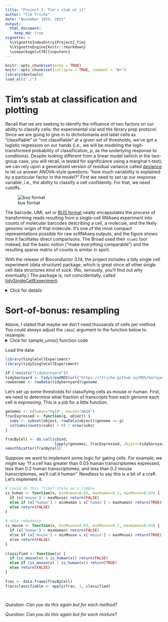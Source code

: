 ```yaml
---
title: "Project 2: Tim's stab at it"
author: "Tim Triche"
date: "November 10th, 2021"
output: 
  html_document:
    keep_md: true
vignette: >
  %\VignetteIndexEntry{Project2_Tim}
  %\VignetteEngine{knitr::rmarkdown}
  \usepackage[utf8]{inputenc}
---
```


```r
knitr::opts_chunk$set(echo = TRUE)
knitr::opts_chunk$set(collapse = TRUE, comment = "#>")
library(devtools)
load_all("./")
```

# Tim's stab at classification and plotting 

Recall that we are seeking to identify the influence of two factors on our
ability to classify cells: the experimental vial and the library prep protocol. 
Since we are going to give in to dichotomania and label cells as "classifiable" 
or "not classifiable" at a given set of thresholds, we've got a logistic 
regression on our hands (i.e., we will be modeling the logit-transformed
probability of classification, _p_, as the underlying response to conditions). 
Despite looking different from a linear model (which in the two-group case, 
you will recall, is tested for significance using a marginal t-test), we can 
rely upon a generalized version of residual variance called [deviance]("https://en.wikipedia.org/wiki/Deviance_(statistics) "Wikipedia page for deviance") to 
let us answer ANOVA-style questions: "how much variability is explained by a
particular factor in the model?" First we need to set up our response variable, 
i.e., the ability to classify a cell confidently.  For that, we need cutoffs. 

![bus format](../figure/bustools.jpeg) 

The barcode, UMI, set or [BUS format](https://academic.oup.com/bioinformatics/article/35/21/4472/5487510) neatly encapsulates the process of transforming reads
resulting from a single-cell RNAseq experiment into counts of molecular barcodes
describing a cell, a molecule, and the likely genomic origin of that molecule.
It's one of the most compact representations possible for raw scRNAseq outputs, 
and the figure shows how it facilitates direct comparisons. The Broad used their
`scumi` tool instead, but the basic notion ("make everything comparable") and 
the resulting sparse matrix of counts is similar in spirit. 


With the release of Bioconductor 3.14, the project includes a tidy single cell 
experiment (data structure) package, which is great since all other single cell 
data structures kind of suck. (No, seriously, you'll find out why eventually.) 
The package is, not coincidentally, called [tidySingleCellExperiment](http://www.bioconductor.org/packages/release/bioc/vignettes/tidySingleCellExperiment/inst/doc/introduction.html):

<details>
  <summary>Click for details</summary>
```r

if (!require("SingleCellExperiment")) {
  BiocManager::install("SingleCellExperiment")
  library(SingleCellExperiment)
}
if (!require("tidySingleCellExperiment")) {
  BiocManager::install("tidySingleCellExperiment")
  library(tidySingleCellExperiment)
}

```
</details>

# Sort-of-bonus: resampling

Above, I stated that maybe we don't need thousands of cells per method. 
You could always adjust the `ideal` argument to the function below to resample:
<details>
  <summary>Click for sample_umis() function code</summary>
```r

# adapted from a SingleCellExperiment-centric method for CITEseq
sample_umis <- function(umis, meta, block, ideal=300) {

  stopifnot(nrow(meta) == ncol(umis))
  stopifnot(length(block) == nrow(meta))

  pops <- sort(table(block))
  samplesets <- split(seq_len(nrow(meta)), block)

  keep <- integer()
  for (set in names(samplesets)) {
    sset <- samplesets[[set]]
    cells <- length(sset)
    if (cells <= ideal) {
      pct <- 100
      keep <- c(keep, sset)
      message("Kept ", cells, " cells (", pct, "%) of type ", set, ".")
    } else {
      kept <- sample(sset, size=ideal)
      pct <- round((ideal / cells) * 100)
      keep <- c(keep, kept)
      message("Kept ", ideal, " cells (", pct, "%) of type ", set, ".")
    }
  }

  pct <- round((length(keep) / ncol(umis)) * 100, 1)
  message("Kept ", length(keep), " (", pct, "%) of ", ncol(umis),
          " cells in ", length(samplesets), " blocks.")
  umis[, keep]

}

```
</details> 

Load the data:

```r

library(SingleCellExperiment) 
library(tidySingleCellExperiment)

if (!exists("tidybarnyard"))  
tidybarnyard <- tidy(readRDS(url("https://ttriche.github.io/RDS/barnyard.rds")))
rowGenome <- rowData(tidybarnyard)$genome

```

Let's set up some thresholds for classifying cells as mouse or human. First, we
need to determine what fraction of transcripts from each genome each cell is 
expressing.  This is a job for a little function. 

```r

genomes <- c(human="hg19", mouse="mm10") 
fracExpressed <- function(g, object) {
  subs <- subset(object, rowData(object)$genome == g)
  colSums(counts(subs) > 0) / nrow(subs)
}

fracByCell <- do.call(cbind, 
                      lapply(genomes, fracExpressed, object=tidybarnyard))
smoothScatter(fracByCell) 
```

Suppose we want to implement some logic for gating cells.  For example, we might say "if a cell has greater than 0.03 human transcriptomes expressed, less than 0.2 human transcriptomes, and less than 0.2 mouse transcriptomes, we'll call it human".  Needless to say this is a bit of a craft.  Let's implement it. 
  
```r

# could do this "tidy" style on a tibble
is_human <- function(x, minHuman=0.03, maxHuman=0.2, maxMouse=0.03) { 
  if (x['mouse'] > maxMouse) return(FALSE)
  else if (x['human'] > minHuman & x['human'] < maxHuman) return(TRUE)
  else return(FALSE) 
}
  
# note redudancy
is_mouse <- function(x, minMouse=0.03, maxMouse=0.2, maxHuman=0.03) {
  if (x['human'] > maxHuman) return(FALSE)
  else if (x['mouse'] > minMouse & x['mouse'] < maxMouse) return(TRUE)
  else return(FALSE)
}
  
classified <- function(x) { 
  if (is_mouse(x) & is_human(x)) return(FALSE)
  else if (is_mouse(x) | is_human(x)) return(TRUE) 
  else return(FALSE) 
}
  
frac <- data.frame(fracByCell)
frac$classifiable <- apply(frac, 1, classified)

  
```
              
_Question: Can you do this again but for each method?_

_Question: Can you do this again but for each mixture?_
